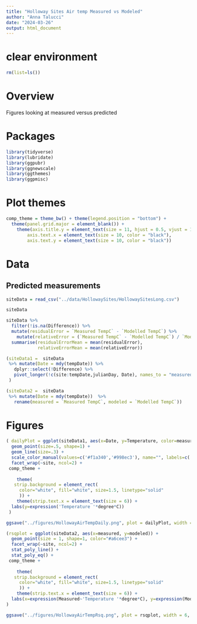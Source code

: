 ```yaml
---
title: "Holloway Sites Air temp Measured vs Modeled"
author: "Anna Talucci"
date: "2024-03-26"
output: html_document
---
```


# clear environment
```r
rm(list=ls())
```

# Overview
Figures looking at measured versus predicted


# Packages

```r
library(tidyverse)
library(lubridate)
library(ggpubr)
library(ggnewscale)
library(ggthemes)
library(ggpmisc)
```

# Plot themes
```r
comp_theme = theme_bw() + theme(legend.position = "bottom") +  
  theme(panel.grid.major = element_blank()) +
    theme(axis.title.y = element_text(size = 11, hjust = 0.5, vjust = 1.1),
        axis.text.x = element_text(size = 10, color = "black"),
        axis.text.y = element_text(size = 10, color = "black"))
```

# Data

## Predicted measurements
```r
siteData = read_csv("../data/HollowaySites/HollowaySitesLong.csv")
```

```r
siteData
```
```r
siteData %>% 
  filter(!is.na(Difference)) %>% 
  mutate(residualError = `Measured TempC` - `Modelled TempC`) %>% 
    mutate(relativeError = (`Measured TempC` - `Modelled TempC`) / `Modelled TempC` * 100) %>%
  summarise(residualErrorMean = mean(residualError),
            relativeErrorMean = mean(relativeError))
```

```r
(siteData1 =  siteData 
 %>% mutate(Date = mdy(tempDate)) %>% 
   dplyr::select(!Difference) %>%
   pivot_longer(!c(site:tempDate,julianDay, Date), names_to = "measuredModeled", values_to = "Temperature")
 )
```

```r
(siteData2 =  siteData 
 %>% mutate(Date = mdy(tempDate))  %>%
   rename(measured = `Measured TempC`, modeled = `Modelled TempC`))
```

# Figures
```r
( dailyPlot = ggplot(siteData1, aes(x=Date, y=Temperature, color=measuredModeled)) +
  geom_point(size=.5, shape=1) +
  geom_line(size=.3) +
  scale_color_manual(values=c('#f1a340','#998ec3'), name="", labels=c('Measured Temperature', 'Modeled Temperature')) +
  facet_wrap(~site, ncol=2) +
 comp_theme +
     
    theme(
   strip.background = element_rect(
     color="white", fill="white", size=1.5, linetype="solid"
     )) +
    theme(strip.text.x = element_text(size = 6)) +
  labs(y=expression('Temperature '*degree*C))
 )
```

```r
ggsave("../figures/HollowayAirTempDaily.png", plot = dailyPlot, width = 6, height =6, units = c("in"), dpi=600, bg = "white" )
```

```r
(rsqplot = ggplot(siteData2, aes(x=measured, y=modeled)) +
  geom_point(size = 1, shape=1, color="#a6cee3") +
  facet_wrap(~site, ncol=2) +
  stat_poly_line() +
  stat_poly_eq() +
 comp_theme +
     
    theme(
   strip.background = element_rect(
     color="white", fill="white", size=1.5, linetype="solid"
     )) +
    theme(strip.text.x = element_text(size = 6)) +
  labs(x=expression(Measured~'Temperature '*degree*C), y=expression(Modeled~'Temperature '*degree*C))
)
```


```r
ggsave("../figures/HollowayAirTempRsq.png", plot = rsqplot, width = 6, height =6, units = c("in"), dpi=600, bg = "white" )
```
